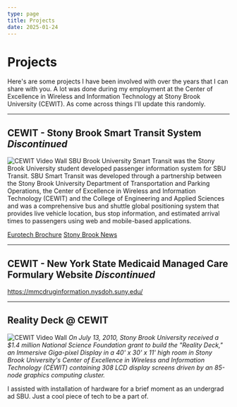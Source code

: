 ```yaml
---
type: page
title: Projects
date: 2025-01-24
---
```


# Projects

Here's are some projects I have been involved with over the years that I can share with you.  A lot was done during my employment at the Center of Excellence in Wireless and Information Technology at Stony Brook University (CEWIT).  As come across things I'll update this randomly.


---

## CEWIT - Stony Brook Smart Transit System _Discontinued_
<Image
    src="/images/CEWIT/Transit bus.jpg"
    alt="CEWIT Video Wall"
    width={1000}
    height={625}
    priority
    className="next-image"
/>
SBU Brook University Smart Transit was the Stony Brook University student developed passenger information system for SBU Transit. SBU Smart Transit was developed through a partnership between the Stony Brook University Department of Transportation and Parking Operations, the Center of Excellence in Wireless and Information Technology (CEWIT) and the College of Engineering and Applied Sciences and was a comprehensive bus and shuttle global positioning system that provides live vehicle location, bus stop information, and estimated arrival times to passengers using web and mobile-based applications.

[Eurotech Brochure](https://www.eurotech.com/DLA/Library/cs/Eurotech_tracking_system_buses_shuttles_StonyBrookUniversity_cs.pdf)
[Stony Brook News](https://news.stonybrook.edu/news/general/031212SBUTransit)

---

## CEWIT - New York State Medicaid Managed Care Formulary Website _Discontinued_
https://mmcdruginformation.nysdoh.suny.edu/

---

## Reality Deck @ CEWIT
<Image
    src="/images/CEWIT/DSCF0149-1600x1067.jpg"
    alt="CEWIT Video Wall"
    width={1600}
    height={1067}
    priority
    className="next-image"
/>
_On July 13, 2010, Stony Brook University received a $1.4 million National Science Foundation grant to build the "Reality Deck," an Immersive Giga-pixel Display in a 40' x 30' x 11' high room in Stony Brook University's Center of Excellence in Wireless and Information Technology (CEWIT) containing 308 LCD display screens driven by an 85-node graphics computing cluster._

I assisted with installation of hardware for a brief moment as an undergrad ad SBU.  Just a cool piece of tech to be a part of.
